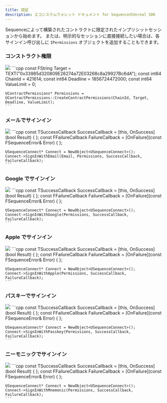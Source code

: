 ```yaml
---
title: 認証
description: エコシステムウォレット ドキュメント for SequenceのUnreal SDK
---
```


Sequenceによって構築されたコントラクトに限定されたインプリシットセッションから始めます。
または、明示的なセッションに直接接続したい場合は、各サインイン呼び出しに `IPermissions` オブジェクトを追加することもできます。

### コンストラクト権限

<Tabs>
  <Tab title="ブループリント">
    <Frame>
      <img src="/images/unreal/ecosystem/contract_permissions.png" />
    </Frame>
  </Tab>

  <Tab title="C++">
    ```cpp
    const FString Target = TEXT("0x33985d320809E26274a72E03268c8a29927Bc6dA");
    const int64 ChainId = 421614;
    const int64 Deadline = 1856724472000;
    const int64 ValueLimit = 0;

    UContractPermissions* Permissions = UContractPermissions::CreateContractPermissions(ChainId, Target, Deadline, ValueLimit);
    ```
  </Tab>
</Tabs>

### メールでサインイン

<Tabs>
  <Tab title="ブループリント">
    <Frame>
      <img src="/images/unreal/ecosystem/sign_in_email.png" />
    </Frame>
  </Tab>

  <Tab title="C++">
    ```cpp
    const TSuccessCallback<bool> SuccessCallback = [this, OnSuccess](bool Result) { };
    const FFailureCallback FailureCallback = [OnFailure](const FSequenceError& Error) { };

    USequenceConnect* Connect = NewObject<USequenceConnect>();
    Connect->SignInWithEmail(Email, Permissions, SuccessCallback, FailureCallback);
    ```
  </Tab>
</Tabs>

### Google でサインイン

<Tabs>
  <Tab title="ブループリント">
    <Frame>
      <img src="/images/unreal/ecosystem/sign_in_google.png" />
    </Frame>
  </Tab>

  <Tab title="C++">
    ```cpp
    const TSuccessCallback<bool> SuccessCallback = [this, OnSuccess](bool Result) { };
    const FFailureCallback FailureCallback = [OnFailure](const FSequenceError& Error) { };

    USequenceConnect* Connect = NewObject<USequenceConnect>();
    Connect->SignInWithGoogle(Permissions, SuccessCallback, FailureCallback);
    ```
  </Tab>
</Tabs>

### Apple でサインイン

<Tabs>
  <Tab title="ブループリント">
    <Frame>
      <img src="/images/unreal/ecosystem/sign_in_apple.png" />
    </Frame>
  </Tab>

  <Tab title="C++">
    ```cpp
    const TSuccessCallback<bool> SuccessCallback = [this, OnSuccess](bool Result) { };
    const FFailureCallback FailureCallback = [OnFailure](const FSequenceError& Error) { };

    USequenceConnect* Connect = NewObject<USequenceConnect>();
    Connect->SignInWithApple(Permissions, SuccessCallback, FailureCallback);
    ```
  </Tab>
</Tabs>

### パスキーでサインイン

<Tabs>
  <Tab title="ブループリント">
    <Frame>
      <img src="/images/unreal/ecosystem/sign_in_passkey.png" />
    </Frame>
  </Tab>

  <Tab title="C++">
    ```cpp
    const TSuccessCallback<bool> SuccessCallback = [this, OnSuccess](bool Result) { };
    const FFailureCallback FailureCallback = [OnFailure](const FSequenceError& Error) { };

    USequenceConnect* Connect = NewObject<USequenceConnect>();
    Connect->SignInWithPasskey(Permissions, SuccessCallback, FailureCallback);
    ```
  </Tab>
</Tabs>

### ニーモニックでサインイン

<Tabs>
  <Tab title="ブループリント">
    <Frame>
      <img src="/images/unreal/ecosystem/sign_in_mnemonic.png" />
    </Frame>
  </Tab>

  <Tab title="C++">
    ```cpp
    const TSuccessCallback<bool> SuccessCallback = [this, OnSuccess](bool Result) { };
    const FFailureCallback FailureCallback = [OnFailure](const FSequenceError& Error) { };

    USequenceConnect* Connect = NewObject<USequenceConnect>();
    Connect->SignInWithMnemonic(Permissions, SuccessCallback, FailureCallback);
    ```
  </Tab>
</Tabs>